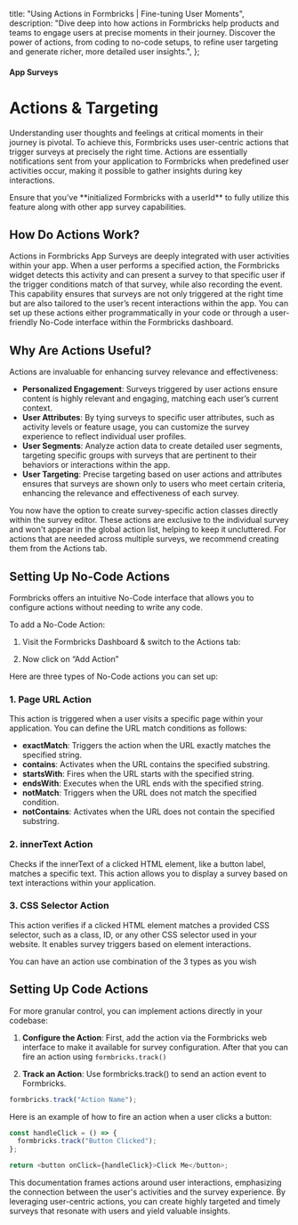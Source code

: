 

  title: "Using Actions in Formbricks | Fine-tuning User Moments",
  description:
    "Dive deep into how actions in Formbricks help products and teams to engage users at precise moments in their journey. Discover the power of actions, from coding to no-code setups, to refine user targeting and generate richer, more detailed user insights.",
};

#### App Surveys

# Actions & Targeting

Understanding user thoughts and feelings at critical moments in their journey is pivotal. To achieve this, Formbricks uses user-centric actions that trigger surveys at precisely the right time. Actions are essentially notifications sent from your application to Formbricks when predefined user activities occur, making it possible to gather insights during key interactions.

<Note>
  Ensure that you’ve **initialized Formbricks with a userId** to fully utilize this feature along with other
  app survey capabilities.
</Note>

## **How Do Actions Work?**

Actions in Formbricks App Surveys are deeply integrated with user activities within your app. When a user performs a specified action, the Formbricks widget detects this activity and can present a survey to that specific user if the trigger conditions match of that survey, while also recording the event. This capability ensures that surveys are not only triggered at the right time but are also tailored to the user’s recent interactions within the app. You can set up these actions either programmatically in your code or through a user-friendly No-Code interface within the Formbricks dashboard.

## **Why Are Actions Useful?**

Actions are invaluable for enhancing survey relevance and effectiveness:

- **Personalized Engagement**: Surveys triggered by user actions ensure content is highly relevant and engaging, matching each user’s current context.
- **User Attributes**: By tying surveys to specific user attributes, such as activity levels or feature usage, you can customize the survey experience to reflect individual user profiles.
- **User Segments**: Analyze action data to create detailed user segments, targeting specific groups with surveys that are pertinent to their behaviors or interactions within the app.
- **User Targeting**: Precise targeting based on user actions and attributes ensures that surveys are shown only to users who meet certain criteria, enhancing the relevance and effectiveness of each survey.

<Note>
  You now have the option to create survey-specific action classes directly within the survey editor. These
  actions are exclusive to the individual survey and won't appear in the global action list, helping to keep
  it uncluttered. For actions that are needed across multiple surveys, we recommend creating them from the
  Actions tab.
</Note>

## **Setting Up No-Code Actions**

Formbricks offers an intuitive No-Code interface that allows you to configure actions without needing to write any code.

To add a No-Code Action:

1. Visit the Formbricks Dashboard & switch to the Actions tab:

<MdxImage
  src={I1}
  alt="setup checklist ui of survey popup for app surveys"
  quality="100"
  className="max-w-full rounded-lg sm:max-w-3xl"
/>

2. Now click on “Add Action”

<MdxImage
  src={I2}
  alt="setup checklist ui of survey popup for app surveys"
  quality="100"
  className="max-w-full rounded-lg sm:max-w-3xl"
/>

Here are three types of No-Code actions you can set up:

### **1. Page URL Action**

This action is triggered when a user visits a specific page within your application. You can define the URL match conditions as follows:

- **exactMatch**: Triggers the action when the URL exactly matches the specified string.
- **contains**: Activates when the URL contains the specified substring.
- **startsWith**: Fires when the URL starts with the specified string.
- **endsWith**: Executes when the URL ends with the specified string.
- **notMatch**: Triggers when the URL does not match the specified condition.
- **notContains**: Activates when the URL does not contain the specified substring.

### **2. innerText Action**

Checks if the innerText of a clicked HTML element, like a button label, matches a specific text. This action allows you to display a survey based on text interactions within your application.

### **3. CSS Selector Action**

This action verifies if a clicked HTML element matches a provided CSS selector, such as a class, ID, or any other CSS selector used in your website. It enables survey triggers based on element interactions.

<Note>You can have an action use combination of the 3 types as you wish</Note>

## **Setting Up Code Actions**

For more granular control, you can implement actions directly in your codebase:

1. **Configure the Action**: First, add the action via the Formbricks web interface to make it available for survey configuration.
   After that you can fire an action using `formbricks.track()`

2. **Track an Action**: Use formbricks.track() to send an action event to Formbricks.

<Col>
<CodeGroup title="Track an action">

```javascript
formbricks.track("Action Name");
```

</CodeGroup>
</Col>
Here is an example of how to fire an action when a user clicks a button:
<Col>
<CodeGroup title="Track Button Click">

```javascript
const handleClick = () => {
  formbricks.track("Button Clicked");
};

return <button onClick={handleClick}>Click Me</button>;
```

</CodeGroup>
</Col>

This documentation frames actions around user interactions, emphasizing the connection between the user's activities and the survey experience. By leveraging user-centric actions, you can create highly targeted and timely surveys that resonate with users and yield valuable insights.
